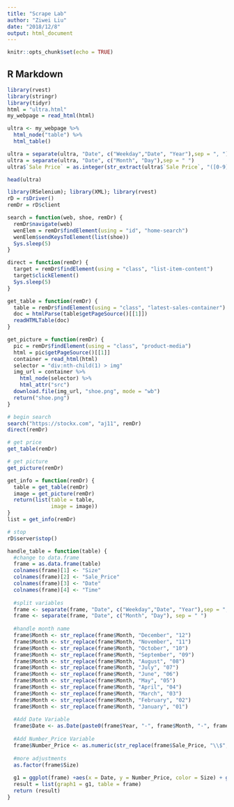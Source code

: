 ```yaml
---
title: "Scrape Lab"
author: "Ziwei Liu"
date: "2018/12/8"
output: html_document
---
```


```r
knitr::opts_chunk$set(echo = TRUE)
```

## R Markdown

```r
library(rvest)
library(stringr)
library(tidyr)
html = "ultra.html"
my_webpage = read_html(html)

ultra <- my_webpage %>%
  html_node("table") %>%
  html_table()

ultra = separate(ultra, "Date", c("Weekday","Date", "Year"),sep = ", ")
ultra = separate(ultra, "Date", c("Month", "Day"),sep = " ")
ultra$`Sale Price` = as.integer(str_extract(ultra$`Sale Price`, "([0-9]{2,4})"))

head(ultra)
```

```r
library(RSelenium); library(XML); library(rvest)
rD = rsDriver()
remDr = rD$client

search = function(web, shoe, remDr) {
  remDr$navigate(web)
  wenElem = remDr$findElement(using = "id", "home-search")
  wenElem$sendKeysToElement(list(shoe))
  Sys.sleep(5)
}

direct = function(remDr) {
  target = remDr$findElement(using = "class", "list-item-content")
  target$clickElement() 
  Sys.sleep(5)
}

get_table = function(remDr) {
  table = remDr$findElement(using = "class", "latest-sales-container")
  doc = htmlParse(table$getPageSource()[[1]])
  readHTMLTable(doc)
}

get_picture = function(remDr) {
  pic = remDr$findElement(using = "class", "product-media")
  html = pic$getPageSource()[[1]]
  container = read_html(html)
  selector = "div:nth-child(1) > img"
  img_url = container %>%
    html_node(selector) %>%
    html_attr("src")
  download.file(img_url, "shoe.png", mode = "wb")
  return("shoe.png")
}

# begin search
search("https://stockx.com", "aj11", remDr)
direct(remDr)

# get price
get_table(remDr)

# get picture
get_picture(remDr)

get_info = function(remDr) {
  table = get_table(remDr)
  image = get_picture(remDr)
  return(list(table = table, 
              image = image))
}
list = get_info(remDr)

# stop
rD$server$stop()
```

```r
handle_table = function(table) {
  #change to data.frame
  frame = as.data.frame(table)
  colnames(frame)[1] <- "Size"
  colnames(frame)[2] <- "Sale_Price"
  colnames(frame)[3] <- "Date"
  colnames(frame)[4] <- "Time"
  
  #split variables
  frame <- separate(frame, "Date", c("Weekday","Date", "Year"),sep = ", ")
  frame <- separate(frame, "Date", c("Month", "Day"), sep = " ")
  
  #handle month name
  frame$Month <- str_replace(frame$Month, "December", "12")
  frame$Month <- str_replace(frame$Month, "November", "11")
  frame$Month <- str_replace(frame$Month, "October", "10")
  frame$Month <- str_replace(frame$Month, "September", "09")
  frame$Month <- str_replace(frame$Month, "August", "08")
  frame$Month <- str_replace(frame$Month, "July", "07")
  frame$Month <- str_replace(frame$Month, "June", "06")
  frame$Month <- str_replace(frame$Month, "May", "05")
  frame$Month <- str_replace(frame$Month, "April", "04")
  frame$Month <- str_replace(frame$Month, "March", "03")
  frame$Month <- str_replace(frame$Month, "February", "02")
  frame$Month <- str_replace(frame$Month, "January", "01")
  
  #Add Date Variable
  frame$Date <- as.Date(paste0(frame$Year, "-", frame$Month, "-", frame$Day))
  
  #Add Number_Price Variable
  frame$Number_Price <- as.numeric(str_replace(frame$Sale_Price, "\\$", ""))
  
  #more adjustments
  as.factor(frame$Size)
  
  g1 = ggplot(frame) +aes(x = Date, y = Number_Price, color = Size) + geom_line() + ylab("Price") + ggtitle("Price versus Date") + theme(panel.grid =element_blank())
  result = list(graph1 = g1, table = frame)
  return (result)
}
```




